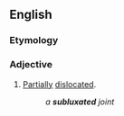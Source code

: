 ==English==

===Etymology===
{{affix|en|sub-|luxated}}

===Adjective===
{{en-adj|-}}

# [[partial|Partially]] [[dislocated]].
#: ''a '''subluxated''' joint''